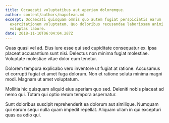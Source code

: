 ```yaml
---
title: Occaecati voluptatibus aut aperiam doloremque.
author: content/authors/napolean.md
excerpt: Occaecati quisquam omnis quo autem fugiat perspiciatis earum
  exercitationem voluptatem. Quo doloribus recusandae laboriosam animi at. In
  voluptas labore.
date: 2018-11-10T06:04:04.287Z
---
```

Quas quasi vel ad. Eius iure esse qui sed cupiditate consequatur ex. Ipsa placeat accusantium sunt nisi. Delectus non minima fugiat molestiae. Voluptate molestiae vitae dolor eum tenetur.
 Dolorem tempora explicabo vero inventore ut fugiat at ratione. Accusamus et corrupti fugiat et amet fuga dolorum. Non et ratione soluta minima magni modi. Magnam ut amet voluptatum.
 Mollitia hic quisquam aliquid eius aperiam quo sed. Deleniti nobis placeat ad nemo qui. Totam qui optio rerum tempora aspernatur.
 Sunt doloribus suscipit reprehenderit ea dolorum aut similique. Numquam qui earum sequi nulla quam impedit repellat. Aliquam ullam in qui excepturi quas ea odio qui.